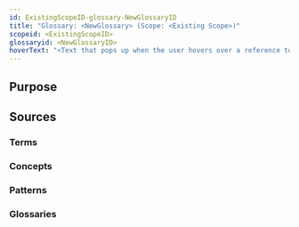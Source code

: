 ```yaml
---
id: ExistingScopeID-glossary-NewGlossaryID
title: "Glossary: <NewGlossary> (Scope: <Existing Scope>)"
scopeid: <ExistingScopeID>
glossaryid: <NewGlossaryID>
hoverText: "<Text that pops up when the user hovers over a reference to this glossary>"
---
```

<!--A glossary is a list of terms with (short) explanations, usually aimed to help people understand texts around a certain (set of) topic(s) in some context(s).
Please fill in the placeholders in this file as follows:
- `<ExistingScopeID>`: identifier of the scope in which the term is defined;
- `<Existing Scope>`: human readable text that identifies the scope in which this item is defined;
- `<NewGlossaryID>`: identifier by which the glossary can be identified within <ExistingScopeID>;
-->

## Purpose
<!--State the purpose(s) that this glossary aims to fulfill, in such a way that readers can easily determine whether or not it is useful for them to use it.-->

## Sources
<!--This section specifies the sources from which the glossary entries (and their descriptions) are to be collected. All terms from all sources are included in the glossary. If that is too much, then you should revert to stating individual terms, patterns or concepts (see below).-->

### Terms
<!--Specify the term-files that are to be included in this glossary. If a term is defined in a scope as well as in a term-file, then both are included in the glossary (where the scope identifier is used to distinguish between them). -->

### Concepts
<!--Specify the concept-files that are to serve as a source for this glossary. If a term is defined in a scope, or as a term, or in a pattern as well as in a concept-file, the latter takes precedence.-->

### Patterns
<!--Specify the pattern-files that are to serve as a source for this glossary. If a term is defined in a scope or as a term as well as in a pattern-file, then both are included in the glossary (where the scope identifier is used to distinguish between them).-->

### Glossaries
<!--Specify the glossary-files all terms of which are to be included in this glossary.-->

<!--
---
## Footnotes

[//]: # This (optional) section contains any footnotes that may have been specified in the text above.

[^1]: the text for footnote [^1] goes here.

-->
